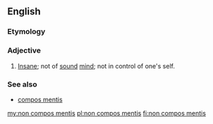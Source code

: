 ==English==

===Etymology===
{{etyl|la|en}}

===Adjective===
{{en-adj|head=[[non]] [[compos]] [[mentis]]|-}}

# {{legal}} [[insane|Insane]]; not of [[sound]] [[mind]]; not in control of one's self.

===See also===
* [[compos mentis]]

[[my:non compos mentis]]
[[pl:non compos mentis]]
[[fi:non compos mentis]]